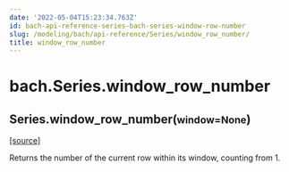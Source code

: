 ```yaml
---
date: '2022-05-04T15:23:34.763Z'
id: bach-api-reference-series-bach-series-window-row-number
slug: /modeling/bach/api-reference/Series/window_row_number/
title: window_row_number
---
```


# bach.Series.window_row_number

<div className="method">

<h2 className="signature-method"><span className="additional-name">Series.</span><span className="name">window_row_number(</span><small className="parameter-list"><span className="parameter" id="window">window=None</span></small>)</h2>


&#8203;<span className="view-source">[[source]](https://github.com/objectiv/objectiv-analytics/blob/main/bach/bach/series/series.py)</span>

<div className="content">

Returns the number of the current row within its window, counting from 1.


</div>


</div>

